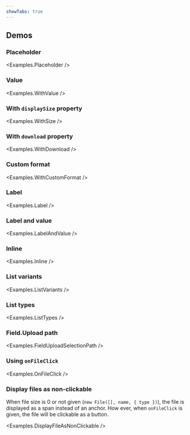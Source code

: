 ```yaml
---
showTabs: true
---
```



## Demos

### Placeholder

<Examples.Placeholder />

### Value

<Examples.WithValue />

### With `displaySize` property

<Examples.WithSize />

### With `download` property

<Examples.WithDownload />

### Custom format

<Examples.WithCustomFormat />

### Label

<Examples.Label />

### Label and value

<Examples.LabelAndValue />

### Inline

<Examples.Inline />

### List variants

<Examples.ListVariants />

### List types

<Examples.ListTypes />

### Field.Upload path

<Examples.FieldUploadSelectionPath />

### Using `onFileClick`

<Examples.OnFileClick />

### Display files as non-clickable

When file size is 0 or not given (`new File([], name, { type })`), the file is displayed as a span instead of an anchor. How ever, when `onFileClick` is given, the file will be clickable as a button.

<Examples.DisplayFileAsNonClickable />

<VisibleWhenVisualTest>
  <Examples.LabelAndValueOnFileClick />
  <Examples.ListVariantsOnFileClick />
</VisibleWhenVisualTest>
